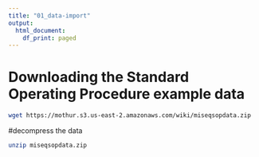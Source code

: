 ```yaml
---
title: "01_data-import"
output:
  html_document:
    df_print: paged
---
```


# Downloading the Standard Operating Procedure example data

```bash

wget https://mothur.s3.us-east-2.amazonaws.com/wiki/miseqsopdata.zip

```

#decompress the data

```bash

unzip miseqsopdata.zip

```
